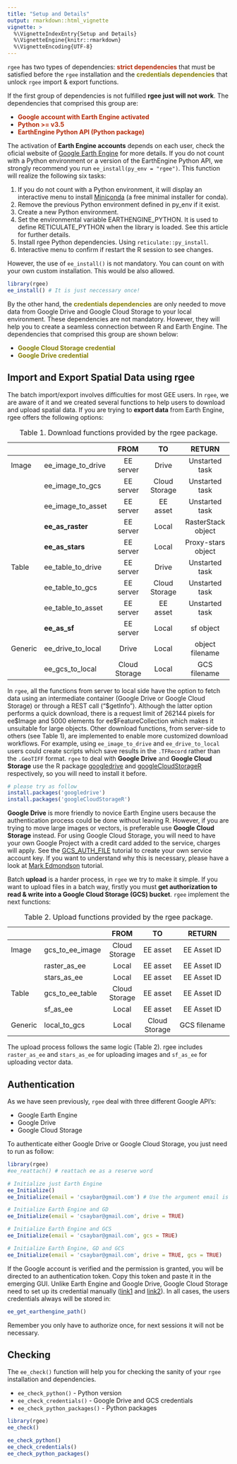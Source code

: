 ```yaml
---
title: "Setup and Details"
output: rmarkdown::html_vignette
vignette: >
  %\VignetteIndexEntry{Setup and Details}
  %\VignetteEngine{knitr::rmarkdown}
  %\VignetteEncoding{UTF-8}
---
```


`rgee` has two types of dependencies: <span
style="color:#b52b09">**strict dependencies**</span> that must be
satisfied before the `rgee` installation and the <span style="color:#857e04"><b>credentials dependencies</b></span> that 
unlock `rgee` import & export functions.

If the first group of dependencies is not fulfilled **rgee just will not work**. The dependencies that comprised this group are:

-   <span style="color:#b52b09"><b> Google account with Earth Engine
    activated </b></span>
-   <span style="color:#b52b09"><b> Python >= v3.5 </b></span>
-   <span style="color:#b52b09"><b> EarthEngine Python API (Python package) </b></span>

The activation of **Earth Engine accounts** depends on each user, check
the oficial website of [Google Earth Engine](https://earthengine.google.com/) for more details. If you do not count with a Python environment or a version of the EarthEngine Python API, we strongly recommend you run  `ee_install(py_env = "rgee")`. This function will realize the following six tasks:
  
  1. If you do not count with a Python environment, it will display an
  interactive  menu to install [Miniconda](https://docs.conda.io/en/latest/miniconda.html)
  (a free minimal installer for conda).
  2. Remove the previous Python environment defined in py_env if it exist.
  3. Create a new Python environment.
  4. Set the environmental variable EARTHENGINE_PYTHON. It is used to define 
  RETICULATE_PYTHON when the library is loaded. See this article for further
  details.
  5. Install rgee Python dependencies. Using `reticulate::py_install`.
  6. Interactive menu to confirm if restart the R session to see changes.

However, the use of `ee_install()` is not mandatory. You can count on with your
own custom installation. This would be also allowed.

``` r
library(rgee)
ee_install() # It is just neccessary once!
```

By the other hand, the <span style="color:#857e04"><b>credentials dependencies</b></span>
are only needed to move data from Google Drive and Google Cloud Storage to your local environment.
These dependencies are not mandatory. However, they will help you to create a seamless connection between
R and Earth Engine.  The dependencies that comprised this group are shown below:

-   <span style="color:#857e04">**Google Cloud Storage
    credential**</span>
-   <span style="color:#857e04">**Google Drive credential**</span>

## Import and Export Spatial Data using rgee

The batch import/export involves difficulties for most GEE users. In
`rgee`, we are aware of it and we created several functions to help
users to download and upload spatial data. If you are trying to **export data** 
from Earth Engine, rgee offers the following options:

|         	|                   	|      FROM      	|       TO      	|       RETURN       	|
|---------	|-------------------	|:--------------:	|:-------------:	|:------------------:	|
| Image   	| ee_image_to_drive 	|    EE server   	|     Drive     	|   Unstarted task   	|
|         	| ee_image_to_gcs   	|    EE server   	| Cloud Storage 	|   Unstarted task   	|
|         	| ee_image_to_asset 	|    EE server   	|    EE asset   	|   Unstarted task   	|
|         	|   **ee_as_raster**  |    EE server   	|     Local     	| RasterStack object 	|
|         	|   **ee_as_stars**   |    EE server   	|     Local     	| Proxy-stars object 	|
| Table   	| ee_table_to_drive 	|    EE server   	|     Drive     	|   Unstarted task   	|
|         	| ee_table_to_gcs   	|    EE server   	| Cloud Storage 	|   Unstarted task   	|
|         	| ee_table_to_asset 	|    EE server   	|    EE asset   	|   Unstarted task   	|
|         	| **ee_as_sf**        |    EE server   	|     Local     	|      sf object     	|
| Generic 	| ee_drive_to_local 	|      Drive     	|     Local     	|   object filename  	|
|         	| ee_gcs_to_local   	|  Cloud Storage 	|     Local     	|     GCS filename  	|

: Table 1. Download functions provided by the rgee package.


In `rgee`, all the functions from server to local side have the option to fetch data using an intermediate container (Google Drive or Google Cloud Storage) or through a REST call ("\$getInfo"). Although the latter option performs a quick download, there is a request limit of 262144 pixels for ee\$Image and 5000 elements for ee\$FeatureCollection which makes it unsuitable for large objects. Other download functions, from server-side to others (see Table 1), are implemented to enable more customized download workflows. For example, using `ee_image_to_drive` and `ee_drive_to_local` users could create scripts which save results in the `.TFRecord` rather than the `.GeoTIFF` format. `rgee` to deal with **Google Drive** and **Google Cloud Storage** use the R package [googledrive](https://googledrive.tidyverse.org/) and [googleCloudStorageR](http://code.markedmondson.me/googleCloudStorageR/) respectively, so you will need to install it before.

``` r
# please try as follow
install.packages('googledrive')
install.packages('googleCloudStorageR')
```

**Google Drive** is more friendly to novice Earth Engine users because the
authentication process could be done without leaving R. However, if you
are trying to move large images or vectors, is preferable use **Google Cloud Storage** instead. For using Google Cloud Storage, you will need to have your own Google Project with a credit card added to the service, charges will apply. See the
[GCS\_AUTH\_FILE](https://github.com/csaybar/GCS_AUTH_FILE.json) tutorial to create your own service account key. If you want to understand why this is necessary, please have a look at [Mark Edmondson](http://code.markedmondson.me/googleCloudStorageR/articles/googleCloudStorageR.html)
tutorial.

Batch **upload** is a harder process, in `rgee` we try to make it
simple. If you want to upload files in a batch way, firstly you must
**get authorization to read & write into a Google Cloud Storage (GCS)
bucket**. `rgee` implement the next functions:


|         	|                 	|      FROM     	|       TO      	|            RETURN           	|
|---------	|-----------------	|:-------------:	|:-------------:	|:---------------------------:	|
| Image   	| gcs_to_ee_image 	| Cloud Storage 	|    EE asset   	|          EE Asset ID       	  |
|         	| raster_as_ee    	|     Local     	|    EE asset   	|          EE Asset ID       	  |
|         	| stars_as_ee     	|     Local     	|    EE asset   	|          EE Asset ID       	  |
| Table   	| gcs_to_ee_table 	| Cloud Storage 	|    EE asset   	|          EE Asset ID       	  |
|         	| sf_as_ee        	|     Local     	|    EE asset   	|          EE Asset ID       	  |
| Generic 	| local_to_gcs    	|     Local     	| Cloud Storage 	|         GCS filename        	|

: Table 2. Upload functions provided by the rgee package.

The upload process follows the same logic (Table 2). rgee includes `raster_as_ee` and `stars_as_ee` for uploading images and `sf_as_ee` for uploading vector data.

## Authentication

As we have seen previously, `rgee` deal with three different Google API’s:

-   Google Earth Engine
-   Google Drive
-   Google Cloud Storage

To authenticate either Google Drive or Google Cloud Storage, you just
need to run as follow:

``` r
library(rgee)
#ee_reattach() # reattach ee as a reserve word

# Initialize just Earth Engine
ee_Initialize() 
ee_Initialize(email = 'csaybar@gmail.com') # Use the argument email is not mandatory

# Initialize Earth Engine and GD
ee_Initialize(email = 'csaybar@gmail.com', drive = TRUE)

# Initialize Earth Engine and GCS
ee_Initialize(email = 'csaybar@gmail.com', gcs = TRUE)

# Initialize Earth Engine, GD and GCS
ee_Initialize(email = 'csaybar@gmail.com', drive = TRUE, gcs = TRUE)
```

If the Google account is verified and the permission is granted, you
will be directed to an authentication token. Copy this token and paste
it in the emerging GUI. Unlike Earth Engine and Google Drive, Google Cloud Storage need to set up its credential manually ([link1](http://code.markedmondson.me/googleCloudStorageR/articles/googleCloudStorageR.html) and [link2](https://github.com/csaybar/GCS_AUTH_FILE.json)). In all cases, the users credentials always will be stored in: 

``` r
ee_get_earthengine_path()
```
Remember you only have to authorize once, for next sessions it will not be necessary.

## Checking

The `ee_check()` function will help you for checking the sanity of your 
`rgee` installation and dependencies. 

-   `ee_check_python()` - Python version
-   `ee_check_credentials()` - Google Drive and GCS credentials
-   `ee_check_python_packages()` - Python packages

``` r
library(rgee)
ee_check()

ee_check_python()
ee_check_credentials()
ee_check_python_packages()
```
